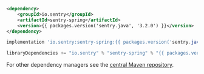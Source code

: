 ```xml {tabTitle:Maven}
<dependency>
    <groupId>io.sentry</groupId>
    <artifactId>sentry-spring</artifactId>
    <version>{{ packages.version('sentry.java', '3.2.0') }}</version>
</dependency>
```

```groovy {tabTitle:Gradle}
implementation 'io.sentry:sentry-spring:{{ packages.version('sentry.java', '3.2.0') }}'
```

```scala {tabTitle: SBT}
libraryDependencies += "io.sentry" % "sentry-spring" % "{{ packages.version('sentry.java', '3.2.0') }}"
```

For other dependency managers see the [central Maven repository](https://search.maven.org/artifact/io.sentry/sentry-spring).
